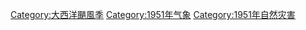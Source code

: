[[Category:大西洋颶風季|Category:大西洋颶風季]]
[[Category:1951年气象|Category:1951年气象]]
[[Category:1951年自然灾害|Category:1951年自然灾害]]